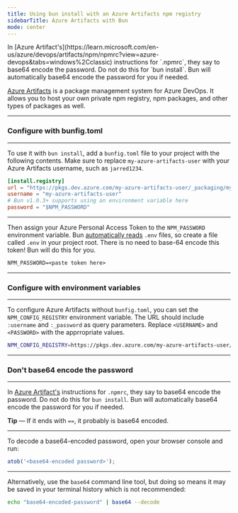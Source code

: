 ```yaml
---
title: Using bun install with an Azure Artifacts npm registry
sidebarTitle: Azure Artifacts with Bun
mode: center
---
```


<Note>
	In [Azure
	Artifact's](https://learn.microsoft.com/en-us/azure/devops/artifacts/npm/npmrc?view=azure-devops&tabs=windows%2Cclassic)
	instructions for `.npmrc`, they say to base64 encode the password. Do not do this for `bun
	install`. Bun will automatically base64 encode the password for you if needed.
</Note>

[Azure Artifacts](https://azure.microsoft.com/en-us/products/devops/artifacts) is a package management system for Azure DevOps. It allows you to host your own private npm registry, npm packages, and other types of packages as well.

---

### Configure with bunfig.toml

---

To use it with `bun install`, add a `bunfig.toml` file to your project with the following contents. Make sure to replace `my-azure-artifacts-user` with your Azure Artifacts username, such as `jarred1234`.

```toml bunfig.toml icon="settings"
[install.registry]
url = "https://pkgs.dev.azure.com/my-azure-artifacts-user/_packaging/my-azure-artifacts-user/npm/registry"
username = "my-azure-artifacts-user"
# Bun v1.0.3+ supports using an environment variable here
password = "$NPM_PASSWORD"
```

---

Then assign your Azure Personal Access Token to the `NPM_PASSWORD` environment variable. Bun [automatically reads](https://bun.com/docs/runtime/env) `.env` files, so create a file called `.env` in your project root. There is no need to base-64 encode this token! Bun will do this for you.

```txt .env icon="settings"
NPM_PASSWORD=<paste token here>
```

---

### Configure with environment variables

---

To configure Azure Artifacts without `bunfig.toml`, you can set the `NPM_CONFIG_REGISTRY` environment variable. The URL should include `:username` and `:_password` as query parameters. Replace `<USERNAME>` and `<PASSWORD>` with the apprropriate values.

```bash terminal icon="terminal"
NPM_CONFIG_REGISTRY=https://pkgs.dev.azure.com/my-azure-artifacts-user/_packaging/my-azure-artifacts-user/npm/registry/:username=<USERNAME>:_password=<PASSWORD>
```

---

### Don't base64 encode the password

---

In [Azure Artifact's](https://learn.microsoft.com/en-us/azure/devops/artifacts/npm/npmrc?view=azure-devops&tabs=windows%2Cclassic) instructions for `.npmrc`, they say to base64 encode the password. Do not do this for `bun install`. Bun will automatically base64 encode the password for you if needed.

<Note>**Tip** — If it ends with `==`, it probably is base64 encoded.</Note>

---

To decode a base64-encoded password, open your browser console and run:

```js browser icon="computer"
atob('<base64-encoded password>');
```

---

Alternatively, use the `base64` command line tool, but doing so means it may be saved in your terminal history which is not recommended:

```bash terminal icon="terminal"
echo "base64-encoded-password" | base64 --decode
```
